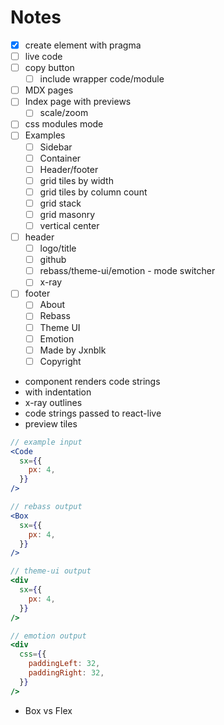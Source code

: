 
# Notes

- [x] create element with pragma
- [ ] live code
- [ ] copy button
  - [ ] include wrapper code/module
- [ ] MDX pages
- [ ] Index page with previews
  - [ ] scale/zoom
- [ ] css modules mode
- [ ] Examples
  - [ ] Sidebar
  - [ ] Container
  - [ ] Header/footer
  - [ ] grid tiles by width
  - [ ] grid tiles by column count
  - [ ] grid stack
  - [ ] grid masonry
  - [ ] vertical center
- [ ] header
  - [ ] logo/title
  - [ ] github
  - [ ] rebass/theme-ui/emotion - mode switcher
  - [ ] x-ray
- [ ] footer
  - [ ] About
  - [ ] Rebass
  - [ ] Theme UI
  - [ ] Emotion
  - [ ] Made by Jxnblk
  - [ ] Copyright

- component renders code strings
- with indentation
- x-ray outlines
- code strings passed to react-live
- preview tiles


```jsx
// example input
<Code
  sx={{
    px: 4,
  }}
/>
```

```jsx
// rebass output
<Box
  sx={{
    px: 4,
  }}
/>
```

```jsx
// theme-ui output
<div
  sx={{
    px: 4,
  }}
/>
```

```jsx
// emotion output
<div
  css={{
    paddingLeft: 32,
    paddingRight: 32,
  }}
/>
```

- Box vs Flex
